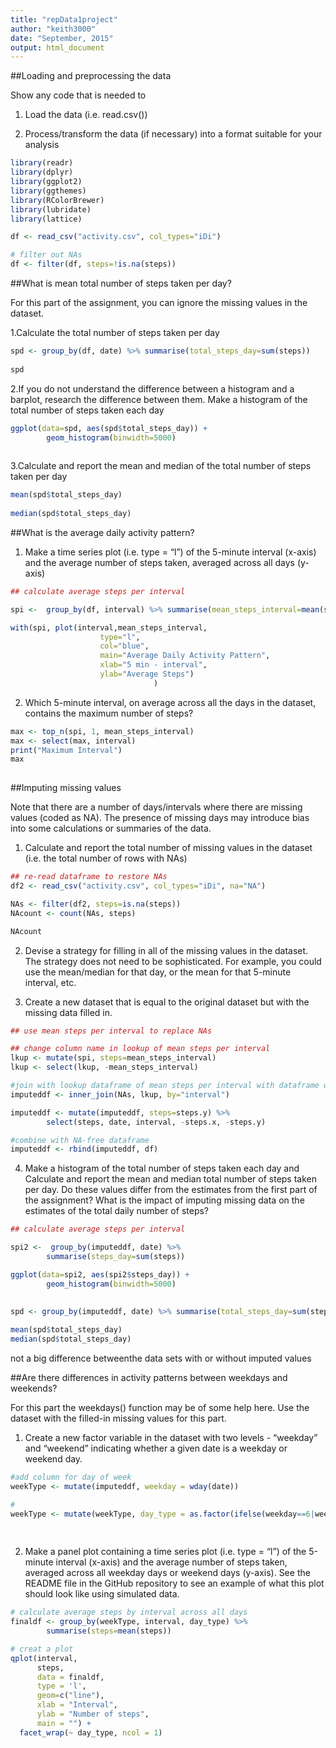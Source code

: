 ```yaml
---
title: "repData1project"
author: "keith3000"
date: "September, 2015"
output: html_document
---
```


##Loading and preprocessing the data

Show any code that is needed to

1. Load the data (i.e. read.csv())

2. Process/transform the data (if necessary) into a format suitable for your analysis

```r
library(readr)
library(dplyr)
library(ggplot2)
library(ggthemes)
library(RColorBrewer)
library(lubridate)
library(lattice)

df <- read_csv("activity.csv", col_types="iDi")

# filter out NAs
df <- filter(df, steps=!is.na(steps))
```


##What is mean total number of steps taken per day?

For this part of the assignment, you can ignore the missing values in the dataset.

1.Calculate the total number of steps taken per day

```r
    
spd <- group_by(df, date) %>% summarise(total_steps_day=sum(steps))
 
spd
```


2.If you do not understand the difference between a histogram and a barplot, research the difference between them. Make a histogram of the total number of steps taken each day

```r
    
ggplot(data=spd, aes(spd$total_steps_day)) + 
        geom_histogram(binwidth=5000)
    
```

3.Calculate and report the mean and median of the total number of steps taken per day

```r
mean(spd$total_steps_day) 
                              
median(spd$total_steps_day)  
```

##What is the average daily activity pattern?

1. Make a time series plot (i.e. type = "l") of the 5-minute interval (x-axis) and the average number of steps taken, averaged across all days (y-axis)

```r
## calculate average steps per interval 

spi <-  group_by(df, interval) %>% summarise(mean_steps_interval=mean(steps))

with(spi, plot(interval,mean_steps_interval,
                    type="l",
                    col="blue",
                    main="Average Daily Activity Pattern",
                    xlab="5 min - interval",
                    ylab="Average Steps")
                                )
```


2. Which 5-minute interval, on average across all the days in the dataset, contains the maximum number of steps? 


```r
    
max <- top_n(spi, 1, mean_steps_interval)
max <- select(max, interval)
print("Maximum Interval")
max
    
```


##Imputing missing values

Note that there are a number of days/intervals where there are missing values (coded as NA). The presence of missing days may introduce bias into some calculations or summaries of the data.

1. Calculate and report the total number of missing values in the dataset (i.e. the total number of rows with NAs)

```r

## re-read dataframe to restore NAs
df2 <- read_csv("activity.csv", col_types="iDi", na="NA") 

NAs <- filter(df2, steps=is.na(steps))
NAcount <- count(NAs, steps)

NAcount
```

2. Devise a strategy for filling in all of the missing values in the dataset. The strategy does not need to be sophisticated. For example, you could use the mean/median for that day, or the mean for that 5-minute interval, etc.

3. Create a new dataset that is equal to the original dataset but with the missing data filled in.

```r

## use mean steps per interval to replace NAs

## change column name in lookup of mean steps per interval 
lkup <- mutate(spi, steps=mean_steps_interval)
lkup <- select(lkup, -mean_steps_interval)

#join with lookup dataframe of mean steps per interval with dataframe with NAs only
imputeddf <- inner_join(NAs, lkup, by="interval")

imputeddf <- mutate(imputeddf, steps=steps.y) %>% 
        select(steps, date, interval, -steps.x, -steps.y)

#combine with NA-free dataframe
imputeddf <- rbind(imputeddf, df)

```



4. Make a histogram of the total number of steps taken each day and Calculate and report the mean and median total number of steps taken per day. Do these values differ from the estimates from the first part of the assignment? What is the impact of imputing missing data on the estimates of the total daily number of steps?

```r
## calculate average steps per interval 

spi2 <-  group_by(imputeddf, date) %>% 
        summarise(steps_day=sum(steps))

ggplot(data=spi2, aes(spi2$steps_day)) + 
        geom_histogram(binwidth=5000)

    
spd <- group_by(imputeddf, date) %>% summarise(total_steps_day=sum(steps))
 
mean(spd$total_steps_day)
median(spd$total_steps_day)

```

not a big difference betweenthe data sets with or without imputed values


##Are there differences in activity patterns between weekdays and weekends?

For this part the weekdays() function may be of some help here. Use the dataset with the filled-in missing values for this part.

1. Create a new factor variable in the dataset with two levels - "weekday" and "weekend" indicating whether a given date is a weekday or weekend day.

```r
#add column for day of week
weekType <- mutate(imputeddf, weekday = wday(date))

#
weekType <- mutate(weekType, day_type = as.factor(ifelse(weekday==6|weekday==7, "weekend", "weekday")))
     
     
```


2. Make a panel plot containing a time series plot (i.e. type = "l") of the 5-minute interval (x-axis) and the average number of steps taken, averaged across all weekday days or weekend days (y-axis). See the README file in the GitHub repository to see an example of what this plot should look like using simulated data.

```r


# calculate average steps by interval across all days
finaldf <- group_by(weekType, interval, day_type) %>% 
        summarise(steps=mean(steps))                                              

# creat a plot
qplot(interval, 
      steps, 
      data = finaldf, 
      type = 'l', 
      geom=c("line"),
      xlab = "Interval", 
      ylab = "Number of steps", 
      main = "") +
  facet_wrap(~ day_type, ncol = 1)

```



